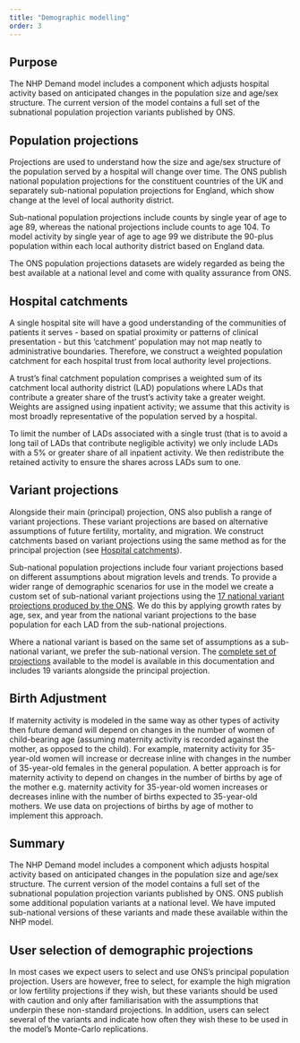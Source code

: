 ```yaml
---
title: "Demographic modelling"
order: 3
---
```


## Purpose

The NHP Demand model includes a component which adjusts hospital activity based on anticipated changes in the population size and age/sex structure. The current version of the model contains a full set of the subnational population projection variants published by ONS. 

## Population projections

Projections are used to understand how the size and age/sex structure of the population served by a hospital will change over time. The ONS publish national population projections for the constituent countries of the UK and separately sub-national population projections for England, which show change at the level of local authority district.

Sub-national population projections include counts by single year of age to age 89, whereas the national projections include counts to age 104. To model activity by single year of age to age 99 we distribute the 90-plus population within each local authority district based on England data.

The ONS population projections datasets are widely regarded as being the best available at a national level and come with quality assurance from ONS.

## Hospital catchments {#hosp-catchments}

A single hospital site will have a good understanding of the communities of patients it serves - based on spatial proximity or patterns of clinical presentation - but this 'catchment' population may not map neatly to administrative boundaries. Therefore, we construct a weighted population catchment for each hospital trust from local authority level projections.

A trust's final catchment population comprises a weighted sum of its catchment local authority district (LAD) populations where LADs that contribute a greater share of the trust's activity take a greater weight. Weights are assigned using inpatient activity; we assume that this activity is most broadly representative of the population served by a hospital. 

To limit the number of LADs associated with a single trust (that is to avoid a long tail of LADs that contribute negligible activity) we only include LADs with a 5% or greater share of all inpatient activity. We then redistribute the retained activity to ensure the shares across LADs sum to one.

## Variant projections {#variant-projs}

Alongside their main (principal) projection, ONS also publish a range of variant projections. These variant projections are based on alternative assumptions of future fertility, mortality, and migration. We construct catchments based on variant projections using the same method as for the principal projection (see [Hospital catchments](#hosp-catchments)).

Sub-national population projections include four variant projections based on different assumptions about migration levels and trends. To provide a wider range of demographic scenarios for use in the model we create a custom set of sub-national variant projections using the [17 national variant projections produced by the ONS](https://www.ons.gov.uk/peoplepopulationandcommunity/populationandmigration/populationprojections/methodologies/variantnationalpopulationprojectionsfortheukandsubnationalpopulationprojectionsandhouseholdprojectionsforenglanduserguide). We do this by applying growth rates by age, sex, and year from the national variant projections to the base population for each LAD from the sub-national projections.

Where a national variant is based on the same set of assumptions as a sub-national variant, we prefer the sub-national version. The [complete set of projections](list_of_projections.qmd) available to the model is available in this documentation and includes 19 variants alongside the principal projection.

## Birth Adjustment

If maternity activity is modeled in the same way as other types of activity then future demand will depend on changes in the number of women of child-bearing age (assuming maternity activity is recorded against the mother, as opposed to the child). For example, maternity activity for 35-year-old women will increase or decrease inline with changes in the number of 35-year-old females in the general population. A better approach is for maternity activity to depend on changes in the number of births by age of the mother e.g. maternity activity for 35-year-old women increases or decreases inline with the number of births expected to 35-year-old mothers. We use data on projections of births by age of mother to implement this approach.

## Summary

The NHP Demand model includes a component which adjusts hospital activity based on anticipated changes in the population size and age/sex structure.  The current version of the model contains a full set of the subnational population projection variants published by ONS.  ONS publish some additional population variants at a national level. We have imputed sub-national versions of these variants and made these available within the NHP model.

## User selection of demographic projections

In most cases we expect users to select and use ONS's principal population projection.  Users are however, free to select, for example the high migration or low fertility projections if they wish, but these variants should be used with caution and only after familiarisation with the assumptions that underpin these non-standard projections.  In addition, users can select several of the variants and indicate how often they wish these to be used in the model's Monte-Carlo replications. 
